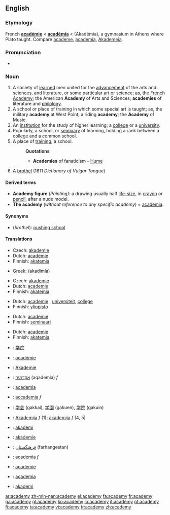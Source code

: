 ==English==
{{wikipedia}}

===Etymology===
French '''[[académie]]''' < {{L.}} '''[[academia|acadēmīa]]''' < {{AGr.}} '''{{polytonic|[[Ἀκαδήμια]]}}''' (Akadēmia), a gymnasium in Athens where Plato taught. Compare [[academe]], [[academia]], [[Akademeia]].

===Pronunciation===
*{{audio|en-us-academy.ogg|Audio (US)}}

===Noun===
{{en-noun|academ|ies}}

# A society of [[learned]] men united for the [[advancement]] of the arts and sciences, and literature, or some particular art or science; as, the [[French Academy]]; the American '''Academy''' of Arts and Sciences; '''academies''' of literature and [[philology]].
# A school or place of training in which some special art is taught; as, the military '''academy''' at West Point; a riding '''academy'''; the '''Academy''' of Music.
# An [[institution]] for the study of higher learning; a [[college]] or a [[university]].
# Popularly, a school, or [[seminary]] of learning, holding a rank between a college and a common school.
# A place of [[training]]; a school.
#:'''Quotations'''
#:*'''Academies''' of fanaticism - [[Hume]]
# {{archaic}}{{vulgar}} A [[brothel]] (1811 ''Dictionary of Vulgar Tongue'') <!-- Does this deserve to be mentioned at all or is it just a curiosity? -->

====Derived terms====
*'''Academy figure''' ''(Painting):'' a drawing usually half [[life-size]], in [[crayon]] or [[pencil]], after a nude model.
*'''The academy''' (''without reference to any specific academy'') = [[academia]].

====Synonyms====
* (''brothel''): [[pushing school]]

====Translations====
{{trans-top|learned society}}
*Czech: [[akademie]] {{f}}
*Dutch: [[academie]] {{f}}
*Finnish: [[akatemia]]
{{trans-mid}}
*Greek: {{t|el|ακαδημία|f|}} (akadimía)
{{trans-bottom}}

{{trans-top|specialized school}}
*Czech: [[akademie]] {{f}}
*Dutch: [[academie]] {{f}}
*Finnish: [[akatemia]]
{{trans-mid}}
{{trans-bottom}}

{{trans-top|college or university}}
*Dutch: [[academie]] {{f}}, [[universiteit]], [[college]]
*Finnish: [[yliopisto]]
{{trans-mid}}
{{trans-bottom}}

{{trans-top|seminary}}
*Dutch: [[academie]] {{f}}
*Finnish: [[seminaari]]
{{trans-mid}}
{{trans-bottom}}

{{trans-top|place of training, school}}
*Dutch: [[academie]] {{f}}
*Finnish: [[akatemia]]
{{trans-mid}}
{{trans-bottom}}

{{checktrans}}
{{trans-top|translations to be checked}}
*{{ttbc|Chinese}}: [[学院]]
*{{ttbc|French}}: [[académie]]
*{{ttbc|German}}: [[Akademie]]
*{{ttbc|Hebrew}}: [[אקדמיה]] (aqademia) ''f''
*{{ttbc|Interlingua}}: [[academia]]
*{{ttbc|Italian}}: [[accademia]] ''f''
*{{ttbc|Japanese}}: [[学会]] (gakkai), [[学園]] (gakuen), [[学院]] (gakuin)
{{trans-mid}}
*{{ttbc|Lithuanian}}: [[Akademija]] ''f'' (1); [[akademija]] ''f'' (4, 5)
*{{ttbc|Norwegian}}: [[akademi]]
*{{ttbc|Novial}}: [[akademie]]
*{{ttbc|Persian}}: [[فرهنگستان]] (farhangestan)
*{{ttbc|Portuguese}}: [[academia]] ''f''
*{{ttbc|Romanian}}: [[academie]]
*{{ttbc|Spanish}}: [[academia]]
*{{ttbc|Swedish}}: [[akademi]] {{c}}
{{trans-bottom}}

[[ar:academy]]
[[zh-min-nan:academy]]
[[el:academy]]
[[fa:academy]]
[[fr:academy]]
[[ga:academy]]
[[gl:academy]]
[[ko:academy]]
[[io:academy]]
[[it:academy]]
[[pt:academy]]
[[fi:academy]]
[[ta:academy]]
[[vi:academy]]
[[tr:academy]]
[[zh:academy]]